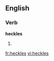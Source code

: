 
==English==

===Verb===
'''heckles'''

# {{third-person singular of|[[heckle]]}}

[[fr:heckles]]
[[vi:heckles]]
